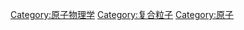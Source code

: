 {{Commonscat|Atomic physics}}

[[Category:原子物理学|Category:原子物理学]]
[[Category:复合粒子|Category:复合粒子]]
[[Category:原子|Category:原子]]
